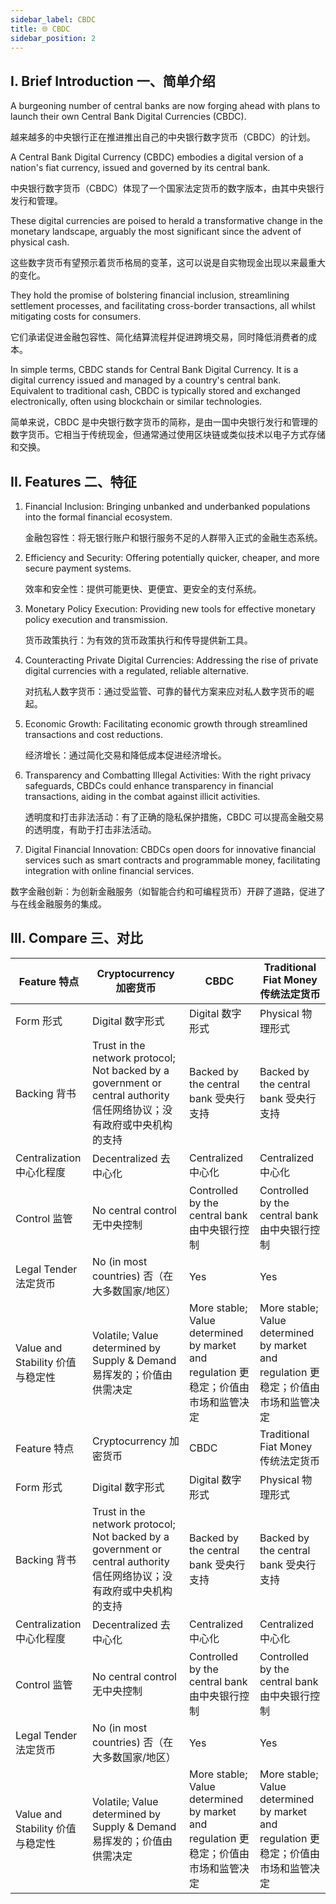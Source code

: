 ```yaml
---
sidebar_label: CBDC
title: 🌐 CBDC
sidebar_position: 2
---
```


## I. Brief Introduction 一、简单介绍

A burgeoning number of central banks are now forging ahead with plans to launch their own Central Bank Digital Currencies (CBDC).

越来越多的中央银行正在推进推出自己的中央银行数字货币（CBDC）的计划。

A Central Bank Digital Currency (CBDC) embodies a digital version of a nation's fiat currency, issued and governed by its central bank.

中央银行数字货币（CBDC）体现了一个国家法定货币的数字版本，由其中央银行发行和管理。

These digital currencies are poised to herald a transformative change in the monetary landscape, arguably the most significant since the advent of physical cash.

这些数字货币有望预示着货币格局的变革，这可以说是自实物现金出现以来最重大的变化。

They hold the promise of bolstering financial inclusion, streamlining settlement processes, and facilitating cross-border transactions, all whilst mitigating costs for consumers.

它们承诺促进金融包容性、简化结算流程并促进跨境交易，同时降低消费者的成本。

In simple terms, CBDC stands for Central Bank Digital Currency. It is a digital currency issued and managed by a country's central bank. Equivalent to traditional cash, CBDC is typically stored and exchanged electronically, often using blockchain or similar technologies.

简单来说，CBDC 是中央银行数字货币的简称，是由一国中央银行发行和管理的数字货币。它相当于传统现金，但通常通过使用区块链或类似技术以电子方式存储和交换。

## II. Features 二、特征

1. Financial Inclusion: Bringing unbanked and underbanked populations into the formal financial ecosystem.

   金融包容性：将无银行账户和银行服务不足的人群带入正式的金融生态系统。

2. Efficiency and Security: Offering potentially quicker, cheaper, and more secure payment systems.

   效率和安全性：提供可能更快、更便宜、更安全的支付系统。

3. Monetary Policy Execution: Providing new tools for effective monetary policy execution and transmission.

   货币政策执行：为有效的货币政策执行和传导提供新工具。

4. Counteracting Private Digital Currencies: Addressing the rise of private digital currencies with a regulated, reliable alternative.

   对抗私人数字货币：通过受监管、可靠的替代方案来应对私人数字货币的崛起。

5. Economic Growth: Facilitating economic growth through streamlined transactions and cost reductions.

   经济增长：通过简化交易和降低成本促进经济增长。

6. Transparency and Combatting Illegal Activities: With the right privacy safeguards, CBDCs could enhance transparency in financial transactions, aiding in the combat against illicit activities.

   透明度和打击非法活动：有了正确的隐私保护措施，CBDC 可以提高金融交易的透明度，有助于打击非法活动。

7. Digital Financial Innovation: CBDCs open doors for innovative financial services such as smart contracts and programmable money, facilitating integration with online financial services.

数字金融创新：为创新金融服务（如智能合约和可编程货币）开辟了道路，促进了与在线金融服务的集成。

## III. Compare 三、对比

| Feature 特点                     | Cryptocurrency 加密货币                                                                                               | CBDC                                                                                | Traditional Fiat Money 传统法定货币                                                 |
| -------------------------------- | --------------------------------------------------------------------------------------------------------------------- | ----------------------------------------------------------------------------------- | ----------------------------------------------------------------------------------- |
| Form 形式                        | Digital 数字形式                                                                                                      | Digital 数字形式                                                                    | Physical 物理形式                                                                   |
| Backing 背书                     | Trust in the network protocol; Not backed by a government or central authority 信任网络协议；没有政府或中央机构的支持 | Backed by the central bank 受央行支持                                               | Backed by the central bank 受央行支持                                               |
| Centralization 中心化程度        | Decentralized 去中心化                                                                                                | Centralized 中心化                                                                  | Centralized 中心化                                                                  |
| Control 监管                     | No central control 无中央控制                                                                                         | Controlled by the central bank 由中央银行控制                                       | Controlled by the central bank 由中央银行控制                                       |
| Legal Tender 法定货币            | No (in most countries) 否（在大多数国家/地区）                                                                        | Yes                                                                                 | Yes                                                                                 |
| Value and Stability 价值与稳定性 | Volatile; Value determined by Supply & Demand 易挥发的；价值由供需决定                                                | More stable; Value determined by market and regulation 更稳定；价值由市场和监管决定 | More stable; Value determined by market and regulation 更稳定；价值由市场和监管决定 |
| Feature 特点                     | Cryptocurrency 加密货币                                                                                               | CBDC                                                                                | Traditional Fiat Money 传统法定货币                                                 |
| Form 形式                        | Digital 数字形式                                                                                                      | Digital 数字形式                                                                    | Physical 物理形式                                                                   |
| Backing 背书                     | Trust in the network protocol; Not backed by a government or central authority 信任网络协议；没有政府或中央机构的支持 | Backed by the central bank 受央行支持                                               | Backed by the central bank 受央行支持                                               |
| Centralization 中心化程度        | Decentralized 去中心化                                                                                                | Centralized 中心化                                                                  | Centralized 中心化                                                                  |
| Control 监管                     | No central control 无中央控制                                                                                         | Controlled by the central bank 由中央银行控制                                       | Controlled by the central bank 由中央银行控制                                       |
| Legal Tender 法定货币            | No (in most countries) 否（在大多数国家/地区）                                                                        | Yes                                                                                 | Yes                                                                                 |
| Value and Stability 价值与稳定性 | Volatile; Value determined by Supply & Demand 易挥发的；价值由供需决定                                                | More stable; Value determined by market and regulation 更稳定；价值由市场和监管决定 | More stable; Value determined by market and regulation 更稳定；价值由市场和监管决定 |
